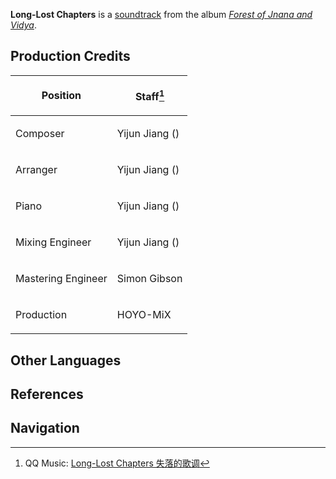 {{Soundtrack Infobox
|title          =
|image          = Forest of Jnana and Vidya.png
|album          = Forest of Jnana and Vidya
|disc           = 3
|number         = 75
|featured       =
|featured2      =
|featured3      =
|featured_disc  =
|featured_disc2 =
|featured_disc3 =
|youtube_id     = UVEOzm0Q1lM
|spotify_id     = 1DMWlAyeAcwzIRsHIq1eT5
|played_in      = Devantaka Mountain
|during         = [[Devantaka Mountain]] (Cave), [[Domains]]
|domain         = Fragment of Childhood Dreams;Garden of Endless Pillars;The Contamination's Source;The Coordinates of Sun and Rain;The Dark Valley;Under the Umbrella's Shade
|previous       = Chatter Between Roots
|next           = Nameless Days
}}
'''Long-Lost Chapters''' is a [[soundtrack]] from the album ''[[Forest of Jnana and Vidya]]''.

==Production Credits==
{| class="wikitable" style="text-align:left; height:0.5em"
! Position
! Staff<ref>QQ Music: [https://y.qq.com/n/ryqq/songDetail/000EE3YT2ocwPa Long-Lost Chapters 失落的歌调]</ref>
|-
! Composer
| Yijun Jiang ({{zh|姜以君}})
|-
! Arranger
| Yijun Jiang ({{zh|姜以君}})
|-
! Piano
| Yijun Jiang ({{zh|姜以君}})
|-
! Mixing Engineer
| Yijun Jiang ({{zh|姜以君}})
|-
! Mastering Engineer
| Simon Gibson
|-
! Production
| HOYO-MiX
|}
<!--
==Videos==
<gallery hideaddbutton="true" captionalign="center">
</gallery>

==Trivia==
-->
==Other Languages==
{{Other Languages
|en      = Long-Lost Chapters
|zhs     = 失落的歌调
|zhs_rm  = Shīluò de Gēdiào
|zht     = 失落的歌調
|zht_rm  = Shīluò de Gēdiào
|zh_tl   = Lost Melody
|ja      = ロストメロディー
|ja_rm   = Rosuto Merodii
|ja_tl   = Lost Melody
|tr      = 
|tr_tl   = 
|it      = 
|it_tl   = 
}}

==References==
{{Reflist}}

==Navigation==
{{Soundtrack Navbox|Forest of Jnana and Vidya}}